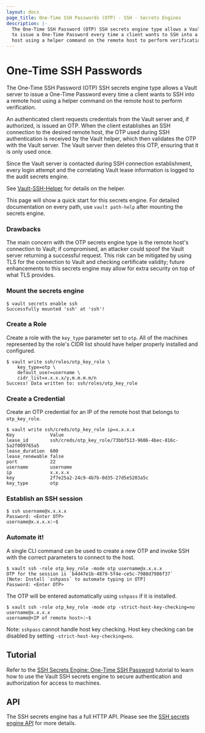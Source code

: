 ```yaml
---
layout: docs
page_title: One-Time SSH Passwords (OTP) - SSH - Secrets Engines
description: |-
  The One-Time SSH Password (OTP) SSH secrets engine type allows a Vault server
  to issue a One-Time Password every time a client wants to SSH into a remote
  host using a helper command on the remote host to perform verification.
---
```


# One-Time SSH Passwords

The One-Time SSH Password (OTP) SSH secrets engine type allows a Vault server to
issue a One-Time Password every time a client wants to SSH into a remote host
using a helper command on the remote host to perform verification.

An authenticated client requests credentials from the Vault server and, if
authorized, is issued an OTP. When the client establishes an SSH connection to
the desired remote host, the OTP used during SSH authentication is received by
the Vault helper, which then validates the OTP with the Vault server. The Vault
server then deletes this OTP, ensuring that it is only used once.

Since the Vault server is contacted during SSH connection establishment, every
login attempt and the correlating Vault lease information is logged to the audit
secrets engine.

See [Vault-SSH-Helper](https://github.com/hashicorp/vault-ssh-helper) for
details on the helper.

This page will show a quick start for this secrets engine. For detailed
documentation on every path, use `vault path-help` after mounting the secrets
engine.

### Drawbacks

The main concern with the OTP secrets engine type is the remote host's
connection to Vault; if compromised, an attacker could spoof the Vault server
returning a successful request. This risk can be mitigated by using TLS for the
connection to Vault and checking certificate validity; future enhancements to
this secrets engine may allow for extra security on top of what TLS provides.

### Mount the secrets engine

```shell-session
$ vault secrets enable ssh
Successfully mounted 'ssh' at 'ssh'!
```

### Create a Role

Create a role with the `key_type` parameter set to `otp`. All of the machines
represented by the role's CIDR list should have helper properly installed and
configured.

```shell-session
$ vault write ssh/roles/otp_key_role \
    key_type=otp \
    default_user=username \
    cidr_list=x.x.x.x/y,m.m.m.m/n
Success! Data written to: ssh/roles/otp_key_role
```

### Create a Credential

Create an OTP credential for an IP of the remote host that belongs to
`otp_key_role`.

```shell-session
$ vault write ssh/creds/otp_key_role ip=x.x.x.x
Key            	Value
lease_id       	ssh/creds/otp_key_role/73bbf513-9606-4bec-816c-5a2f009765a5
lease_duration 	600
lease_renewable	false
port           	22
username       	username
ip             	x.x.x.x
key            	2f7e25a2-24c9-4b7b-0d35-27d5e5203a5c
key_type       	otp
```

### Establish an SSH session

```shell-session
$ ssh username@x.x.x.x
Password: <Enter OTP>
username@x.x.x.x:~$
```

### Automate it!

A single CLI command can be used to create a new OTP and invoke SSH with the
correct parameters to connect to the host.

```shell-session
$ vault ssh -role otp_key_role -mode otp username@x.x.x.x
OTP for the session is `b4d47e1b-4879-5f4e-ce5c-7988d7986f37`
[Note: Install `sshpass` to automate typing in OTP]
Password: <Enter OTP>
```

The OTP will be entered automatically using `sshpass` if it is installed.

```shell-session
$ vault ssh -role otp_key_role -mode otp -strict-host-key-checking=no username@x.x.x.x
username@<IP of remote host>:~$
```

Note: `sshpass` cannot handle host key checking. Host key checking can be
disabled by setting `-strict-host-key-checking=no`.

## Tutorial

Refer to the [SSH Secrets Engine: One-Time SSH
Password](https://learn.hashicorp.com/vault/secrets-management/sm-ssh-otp) tutorial
to learn how to use the Vault SSH secrets engine to secure authentication and authorization for access to machines.

## API

The SSH secrets engine has a full HTTP API. Please see the
[SSH secrets engine API](/api-docs/secret/ssh) for more
details.
